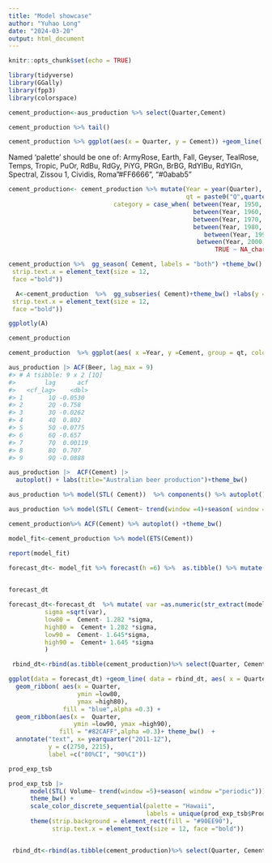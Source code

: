 ```yaml
---
title: "Model showcase"
author: "Yuhao Long"
date: "2024-03-20"
output: html_document
---
```


```r
knitr::opts_chunk$set(echo = TRUE)
```

```r
library(tidyverse)
library(GGally)
library(fpp3)
library(colorspace)
```

```r
cement_production<-aus_production %>% select(Quarter,Cement)

cement_production %>% tail()
```
```r
cement_production %>% ggplot(aes(x = Quarter, y = Cement)) +geom_line( color ="purple", size =1) +geom_point()+theme_bw() +labs(y ="Cement production")
```
Named 'palette' should be one of: ArmyRose, Earth, Fall, Geyser, TealRose, Temps, Tropic, PuOr, RdBu, RdGy, PiYG, PRGn, BrBG, RdYlBu, RdYlGn, Spectral, Zissou 1, Cividis, Roma"#FF6666", "#0abab5"
```r
cement_production<- cement_production %>% mutate(Year = year(Quarter),
                                                 qt = paste0("Q",quarter(Quarter)),
                             category = case_when( between(Year, 1950, 1959) ~ "1950S",
                                                   between(Year, 1960, 1969) ~ "1960S",
                                                   between(Year, 1970, 1979) ~ "1970S",
                                                   between(Year, 1980, 1989) ~ "1980S",
                                                      between(Year, 1990, 1999) ~ "1990S",
                                                    between(Year, 2000, 2010) ~ "2000S",
                                                         TRUE ~ NA_character_  ))
```

```r
cement_production %>%  gg_season( Cement, labels = "both") +theme_bw() +labs(y ="Cement production") +scale_color_gradient(low ="#0abab5", high ="#FF6666") +facet_wrap(.~category) +  theme(strip.background = element_rect(fill = "#90EE90"),
 strip.text.x = element_text(size = 12, 
 face ="bold"))
```
```r
  A<-cement_production  %>%  gg_subseries( Cement)+theme_bw() +labs(y ="Cement production")+  theme(strip.background = element_rect(fill = "#90EE90"),
 strip.text.x = element_text(size = 12, 
 face ="bold"))
```
```r
ggplotly(A)
```
```r
cement_production
```


```r
cement_production  %>% ggplot(aes( x =Year, y =Cement, group = qt, color =qt))+geom_line( size =0.6) +theme_bw()
```
```r
aus_production |> ACF(Beer, lag_max = 9)
#> # A tsibble: 9 x 2 [1Q]
#>        lag      acf
#>   <cf_lag>    <dbl>
#> 1       1Q -0.0530 
#> 2       2Q -0.758  
#> 3       3Q -0.0262 
#> 4       4Q  0.802  
#> 5       5Q -0.0775 
#> 6       6Q -0.657  
#> 7       7Q  0.00119
#> 8       8Q  0.707  
#> 9       9Q -0.0888
```
```r
aus_production |>  ACF(Cement) |>
  autoplot() + labs(title="Australian beer production")+theme_bw()
```

```r
aus_production %>% model(STL( Cement))  %>% components() %>% autoplot()+theme_bw()
```

```r
aus_production %>% model(STL( Cement~ trend(window =4)+season( window ="periodic")))  %>% components() %>% autoplot()+theme_bw()
```
```r
cement_production%>% ACF(Cement) %>% autoplot() +theme_bw()
```


```r
model_fit<-cement_production %>% model(ETS(Cement))
```

```r
report(model_fit)
```
```r
forecast_dt<- model_fit %>% forecast(h =6) %>%  as.tibble() %>% mutate(Cement = as.character(Cement)) %>% rename(model =Cement,
                                                                                                                            Cement =.mean)
```
```r
forecast_dt
```

```r
forecast_dt<-forecast_dt  %>% mutate( var =as.numeric(str_extract(model , "(?<=,\\s)\\d+\\.?\\d*(?:[eE][-+]?\\d+)?")),
          sigma =sqrt(var),
          low80 =  Cement- 1.282 *sigma,
          high80 =  Cement+ 1.282 *sigma,
          low90 =  Cement- 1.645*sigma,
          high90 =  Cement+ 1.645 *sigma
          )
```
```r
 rbind_dt<-rbind(as.tibble(cement_production)%>% select(Quarter, Cement), forecast_dt %>%select(Quarter, Cement))%>% filter(Quarter >= yearquarter("2000-01-01"))
```

```r
ggplot(data = forecast_dt) +geom_line( data = rbind_dt, aes( x = Quarter,  y = Cement))+ geom_line( aes( x = Quarter,  y = Cement), color ="red", size =0.8) + 
  geom_ribbon( aes(x = Quarter, 
                   ymin =low80, 
                   ymax =high80), 
               fill = "blue",alpha =0.3) +
  geom_ribbon(aes(x =  Quarter, 
                  ymin =low90, ymax =high90),
              fill = "#82CAFF",alpha =0.3)+ theme_bw()  +
  annotate("text", x= yearquarter("2011-12"), 
           y = c(2750, 2215), 
           label =c("80%CI", "90%CI"))
```
```r
prod_exp_tsb
```

```r
prod_exp_tsb |>
      model(STL( Volume~ trend(window =5)+season( window ="periodic")))  %>% components() %>% autoplot()+
      theme_bw() + 
      scale_color_discrete_sequential(palette = "Hawaii", 
                                      labels = unique(prod_exp_tsb$Product))+
      theme(strip.background = element_rect(fill = "#90EE90"),
            strip.text.x = element_text(size = 12, face ="bold"))


 rbind_dt<-rbind(as.tibble(cement_production)%>% select(Quarter, Cement), forecast_dt %>%select(Quarter, Cement))
```

